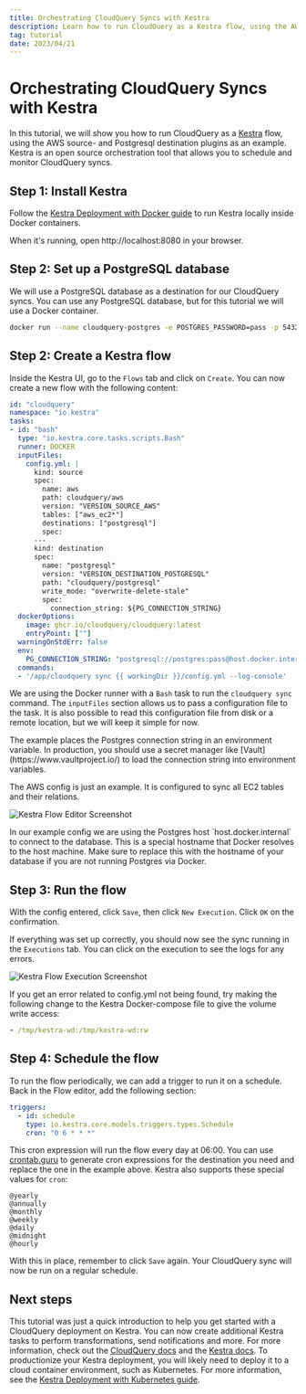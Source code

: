 ```yaml
---
title: Orchestrating CloudQuery Syncs with Kestra
description: Learn how to run CloudQuery as a Kestra flow, using the AWS source- and Postgresql destination plugins as an example.
tag: tutorial
date: 2023/04/21
---
```


# Orchestrating CloudQuery Syncs with Kestra

In this tutorial, we will show you how to run CloudQuery as a [Kestra](https://kestra.io/) flow, using the AWS source- and Postgresql destination plugins as an example. Kestra is an open source orchestration tool that allows you to schedule and monitor CloudQuery syncs. 

## Step 1: Install Kestra

Follow the [Kestra Deployment with Docker guide](https://kestra.io/docs/administrator-guide/deployment/docker) to run Kestra locally inside Docker containers. 

When it's running, open http://localhost:8080 in your browser.  

## Step 2: Set up a PostgreSQL database

We will use a PostgreSQL database as a destination for our CloudQuery syncs. You can use any PostgreSQL database, but for this tutorial we will use a Docker container.

```bash copy
docker run --name cloudquery-postgres -e POSTGRES_PASSWORD=pass -p 5432:5432 -d postgres
``` 

## Step 2: Create a Kestra flow

Inside the Kestra UI, go to the `Flows` tab and click on `Create`. You can now create a new flow with the following content:

```yaml copy
id: "cloudquery"
namespace: "io.kestra"
tasks:
- id: "bash"
  type: "io.kestra.core.tasks.scripts.Bash"
  runner: DOCKER
  inputFiles:
    config.yml: |
      kind: source
      spec:
        name: aws
        path: cloudquery/aws
        version: "VERSION_SOURCE_AWS"
        tables: ["aws_ec2*"]
        destinations: ["postgresql"]
        spec:
      ---
      kind: destination
      spec:
        name: "postgresql"
        version: "VERSION_DESTINATION_POSTGRESQL"
        path: "cloudquery/postgresql"
        write_mode: "overwrite-delete-stale"
        spec:
          connection_string: ${PG_CONNECTION_STRING}
  dockerOptions:
    image: ghcr.io/cloudquery/cloudquery:latest
    entryPoint: [""]
  warningOnStdErr: false
  env:
    PG_CONNECTION_STRING: "postgresql://postgres:pass@host.docker.internal:5432/cloudquery?sslmode=disable"
  commands:
  - '/app/cloudquery sync {{ workingDir }}/config.yml --log-console'
```

We are using the Docker runner with a `Bash` task to run the `cloudquery sync` command. The `inputFiles` section allows us to pass a configuration file to the task. It is also possible to read this configuration file from disk or a remote location, but we will keep it simple for now.


<Callout type="info">
The example places the Postgres connection string in an environment variable. In production, you should use a secret manager like [Vault](https://www.vaultproject.io/) to load the connection string into environment variables.
</Callout>

The AWS config is just an example. It is configured to sync all EC2 tables and their relations. 

![Kestra Flow Editor Screenshot](/images/docs/deployment/kestra-flow.png)

<Callout type="info">
In our example config we are using the Postgres host `host.docker.internal` to connect to the database. This is a special hostname that Docker resolves to the host machine. Make sure to replace this with the hostname of your database if you are not running Postgres via Docker.
</Callout>

## Step 3: Run the flow

With the config entered, click `Save`, then click `New Execution`. Click `OK` on the confirmation.

If everything was set up correctly, you should now see the sync running in the `Executions` tab. You can click on the execution to see the logs for any errors.

![Kestra Flow Execution Screenshot](/images/docs/deployment/kestra-execution.png)

<Callout type="info">
If you get an error related to config.yml not being found, try making the following change to the Kestra Docker-compose file to give the volume write access:

```yaml
- /tmp/kestra-wd:/tmp/kestra-wd:rw
```
</Callout>

## Step 4: Schedule the flow

To run the flow periodically, we can add a trigger to run it on a schedule. Back in the Flow editor, add the following section:

```yaml copy
triggers:
  - id: schedule
    type: io.kestra.core.models.triggers.types.Schedule
    cron: "0 6 * * *"
```

This cron expression will run the flow every day at 06:00. You can use [crontab.guru](https://crontab.guru/) to generate cron expressions for the destination you need and replace the one in the example above. Kestra also supports these special values for `cron`:

```text
@yearly
@annually
@monthly
@weekly
@daily
@midnight
@hourly
```

With this in place, remember to click `Save` again. Your CloudQuery sync will now be run on a regular schedule.

## Next steps

This tutorial was just a quick introduction to help you get started with a CloudQuery deployment on Kestra. You can now create additional Kestra tasks to perform transformations, send notifications and more. For more information, check out the [CloudQuery docs](/docs) and the [Kestra docs](https://kestra.io/docs/). To productionize your Kestra deployment, you will likely need to deploy it to a cloud container environment, such as Kubernetes. For more information, see the [Kestra Deployment with Kubernetes guide](https://kestra.io/docs/administrator-guide/deployment/kubernetes). 